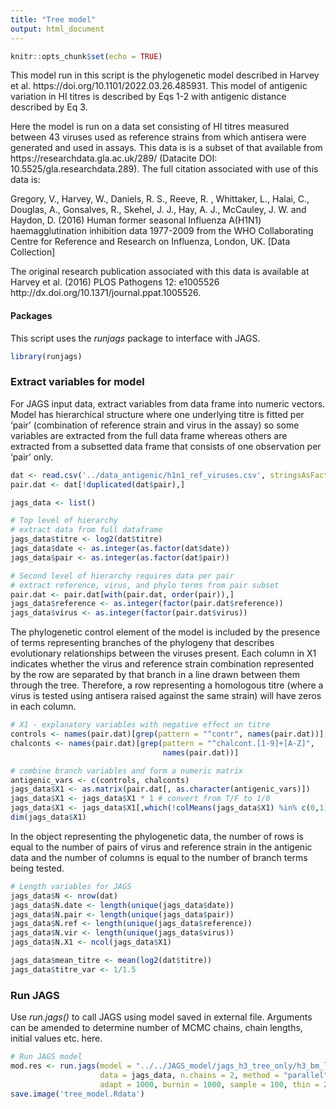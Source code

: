 ```yaml
---
title: "Tree model"
output: html_document
---
```


```r
knitr::opts_chunk$set(echo = TRUE)
```


This model run in this script is the phylogenetic model described in Harvey et al.  https://doi.org/10.1101/2022.03.26.485931. This model of antigenic variation in HI titres is described by Eqs 1-2 with antigenic distance described by Eq 3.

Here the model is run on a data set consisting of HI titres measured between 43 viruses used as reference strains from which antisera were generated and used in assays. This data is is a subset of that available from https://researchdata.gla.ac.uk/289/ (Datacite DOI: 10.5525/gla.researchdata.289). The full citation associated with use of this data is:

Gregory, V., Harvey, W., Daniels, R. S., Reeve, R. , Whittaker, L., Halai, C., Douglas, A., Gonsalves, R., Skehel, J. J., Hay, A. J., McCauley, J. W. and Haydon, D.  (2016) Human former seasonal Influenza A(H1N1) haemagglutination inhibition data 1977-2009 from the WHO Collaborating Centre for Reference and Research on Influenza, London, UK. [Data Collection]

The original research publication associated with this data is available at Harvey et al. (2016) PLOS Pathogens 12: e1005526 http://dx.doi.org/10.1371/journal.ppat.1005526.

#### Packages

This script uses the *runjags* package to interface with JAGS.

```r
library(runjags)
```

### Extract variables for model

For JAGS input data, extract variables from data frame into numeric vectors. Model has hierarchical structure where one underlying titre is fitted per 'pair' (combination of reference strain and virus in the assay) so some variables are extracted from the full data frame whereas others are extracted from a subsetted data frame that consists of one observation per 'pair' only.

```r
dat <- read.csv('../data_antigenic/h1n1_ref_viruses.csv', stringsAsFactors = F)
pair.dat <- dat[!duplicated(dat$pair),]

jags_data <- list()

# Top level of hierarchy
# extract data from full dataframe
jags_data$titre <- log2(dat$titre)
jags_data$date <- as.integer(as.factor(dat$date))
jags_data$pair <- as.integer(as.factor(dat$pair))

# Second level of hierarchy requires data per pair
# extract reference, virus, and phylo terms from pair subset
pair.dat <- pair.dat[with(pair.dat, order(pair)),]
jags_data$reference <- as.integer(factor(pair.dat$reference))
jags_data$virus <- as.integer(factor(pair.dat$virus))

```

The phylogenetic control element of the model is included by the presence of terms representing branches of the phylogeny that describes evolutionary relationships between the viruses present. Each column in X1 indicates whether the virus and reference strain combination represented by the row are separated by that branch in a line drawn between them through the tree. Therefore, a row representing a homologous titre (where a virus is tested using antisera raised against the same strain) will have zeros in each column.

```r

# X1 - explanatory variables with negative effect on titre
controls <- names(pair.dat)[grep(pattern = "^contr", names(pair.dat))]
chalconts <- names(pair.dat)[grep(pattern = "^chalcont.[1-9]+[A-Z]",
                                  names(pair.dat))]

# combine branch variables and form a numeric matrix
antigenic_vars <- c(controls, chalconts)
jags_data$X1 <- as.matrix(pair.dat[, as.character(antigenic_vars)])
jags_data$X1 <- jags_data$X1 * 1 # convert from T/F to 1/0
jags_data$X1 <- jags_data$X1[,which(!colMeans(jags_data$X1) %in% c(0,1))] # remove invariant columns
dim(jags_data$X1)

```

In the object representing the phylogenetic data, the number of rows is equal to the number of pairs of virus and reference strain in the antigenic data and the number of columns is equal to the number of branch terms being tested.

```r

# Length variables for JAGS
jags_data$N <- nrow(dat)
jags_data$N.date <- length(unique(jags_data$date))
jags_data$N.pair <- length(unique(jags_data$pair))
jags_data$N.ref <- length(unique(jags_data$reference))
jags_data$N.vir <- length(unique(jags_data$virus))
jags_data$N.X1 <- ncol(jags_data$X1)

jags_data$mean_titre <- mean(log2(dat$titre))
jags_data$titre_var <- 1/1.5

```

### Run JAGS

Use *run.jags()* to call JAGS using model saved in external file. Arguments can be amended to determine number of MCMC chains, chain lengths, initial values etc. here.

```r

# Run JAGS model
mod.res <- run.jags(model = "../../JAGS_model/jags_h3_tree_only/h3_bm_latent_gamma.txt",
                    data = jags_data, n.chains = 2, method = "parallel",
                    adapt = 1000, burnin = 1000, sample = 100, thin = 20)
save.image('tree_model.Rdata')

```
